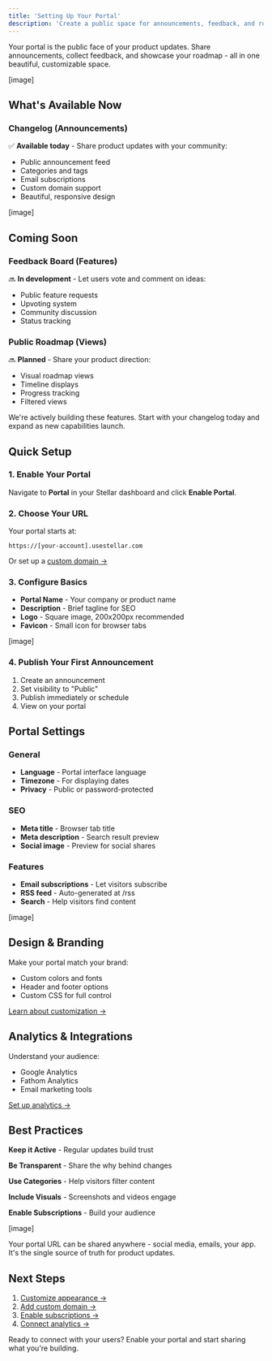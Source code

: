 ```yaml
---
title: 'Setting Up Your Portal'
description: 'Create a public space for announcements, feedback, and roadmaps'
---
```


Your portal is the public face of your product updates. Share announcements, collect feedback, and showcase your roadmap - all in one beautiful, customizable space.

[image]

## What's Available Now

### Changelog (Announcements)
✅ **Available today** - Share product updates with your community:
- Public announcement feed
- Categories and tags
- Email subscriptions
- Custom domain support
- Beautiful, responsive design

[image]

## Coming Soon

### Feedback Board (Features)
🔜 **In development** - Let users vote and comment on ideas:
- Public feature requests
- Upvoting system
- Community discussion
- Status tracking

### Public Roadmap (Views)
🔜 **Planned** - Share your product direction:
- Visual roadmap views
- Timeline displays
- Progress tracking
- Filtered views

<Info>
We're actively building these features. Start with your changelog today and expand as new capabilities launch.
</Info>

## Quick Setup

### 1. Enable Your Portal

Navigate to **Portal** in your Stellar dashboard and click **Enable Portal**.

### 2. Choose Your URL

Your portal starts at:
```
https://[your-account].usestellar.com
```

Or set up a [custom domain →](/portal/add-custom-domain)

### 3. Configure Basics

- **Portal Name** - Your company or product name
- **Description** - Brief tagline for SEO
- **Logo** - Square image, 200x200px recommended
- **Favicon** - Small icon for browser tabs

[image]

### 4. Publish Your First Announcement

1. Create an announcement
2. Set visibility to "Public"
3. Publish immediately or schedule
4. View on your portal

## Portal Settings

### General
- **Language** - Portal interface language
- **Timezone** - For displaying dates
- **Privacy** - Public or password-protected

### SEO
- **Meta title** - Browser tab title
- **Meta description** - Search result preview
- **Social image** - Preview for social shares

### Features
- **Email subscriptions** - Let visitors subscribe
- **RSS feed** - Auto-generated at /rss
- **Search** - Help visitors find content

[image]

## Design & Branding

Make your portal match your brand:
- Custom colors and fonts
- Header and footer options
- Custom CSS for full control

[Learn about customization →](/portal/customizing-look-and-feel)

## Analytics & Integrations

Understand your audience:
- Google Analytics
- Fathom Analytics
- Email marketing tools

[Set up analytics →](/portal/add-analytics-integration)

## Best Practices

**Keep it Active** - Regular updates build trust

**Be Transparent** - Share the why behind changes

**Use Categories** - Help visitors filter content

**Include Visuals** - Screenshots and videos engage

**Enable Subscriptions** - Build your audience

[image]

<Tip>
Your portal URL can be shared anywhere - social media, emails, your app. It's the single source of truth for product updates.
</Tip>

## Next Steps

1. [Customize appearance →](/portal/customizing-look-and-feel)
2. [Add custom domain →](/portal/add-custom-domain)
3. [Enable subscriptions →](/portal/email-subscriptions)
4. [Connect analytics →](/portal/add-analytics-integration)

Ready to connect with your users? Enable your portal and start sharing what you're building. 